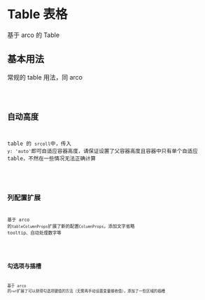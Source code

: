 # Table 表格

基于 arco 的 Table

## 基本用法

常规的 table 用法，同 arco

<code src='~/table/basic.tsx' />

## 自动高度

table 的 `srcoll`中，传入 `y: 'auto'`即可自适应容器高度，请保证设置了父容器高度且容器中只有单个自适应 table，不然在一些情况无法正确计算

<code src='~/table/auto-height.tsx' />

## 列配置扩展

基于 arco 的`tableColumnProps`扩展了新的配置`ColumnProps`，添加文字省略 tooltip、自动处理数字等

<code src='~/table/column-extends.tsx' />

## 勾选项与插槽

基于 arco 的`ref`扩展了可以获得勾选项键值的方法（无需再手动设置变量接收值），添加了一些区域的插槽

<code src='~/table/selection.tsx' />
